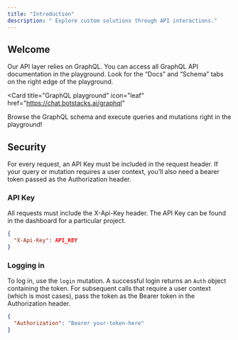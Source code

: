 ```yaml
---
title: "Introduction"
description: " Explore custom solutions through API interactions."
---
```


## Welcome

Our API layer relies on GraphQL. You can access all GraphQL API documentation in the playground. Look for the “Docs” and “Schema” tabs on the right edge of the playground.

<Card
  title="GraphQL playground"
  icon="leaf"
  href="https://chat.botstacks.ai/graphql"
>
  Browse the GraphQL schema and execute queries and mutations right in the playground!
</Card>

## Security

For every request, an API Key must be included in the request header. If your query or mutation requires a user context, you’ll also need a bearer token passed as the Authorization header.

### API Key

All requests must include the X-Api-Key header. The API Key can be found in the dashboard
for a particular project.

```json
{
  "X-Api-Key": API_KEY
}
```

### Logging in

To log in, use the `login` mutation. A successful login returns an `Auth` object containing the token.
For subsequent calls that require a user context (which is most cases), pass the token as the Bearer token in the Authorization
header.

```json
{
  "Authorization": "Bearer your-token-here"
}
```
